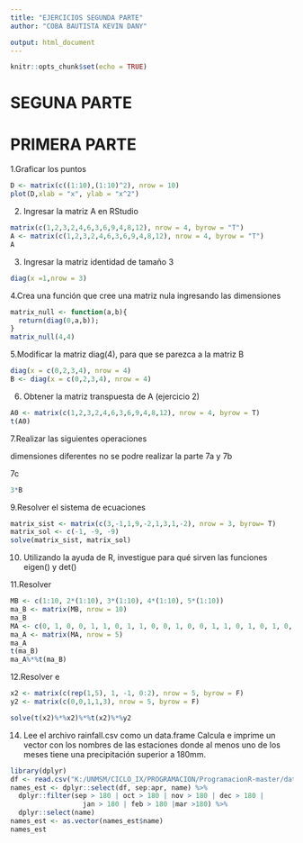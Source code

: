 ```yaml
---
title: "EJERCICIOS SEGUNDA PARTE"
author: "COBA BAUTISTA KEVIN DANY"

output: html_document
---
```


```r
knitr::opts_chunk$set(echo = TRUE)
```

# SEGUNA PARTE
# PRIMERA PARTE

1.Graficar los puntos  

```r
D <- matrix(c((1:10),(1:10)^2), nrow = 10)
plot(D,xlab = "x", ylab = "x^2")
```
2. Ingresar la matriz A en RStudio  
 

```r
matrix(c(1,2,3,2,4,6,3,6,9,4,8,12), nrow = 4, byrow = "T")
A <- matrix(c(1,2,3,2,4,6,3,6,9,4,8,12), nrow = 4, byrow = "T")
A
```
3. Ingresar la matriz identidad de tamaño 3
 

```r
diag(x =1,nrow = 3)
```
4.Crea una función que cree una matriz nula ingresando las dimensiones  
 

```r
matrix_null <- function(a,b){
  return(diag(0,a,b));
}
matrix_null(4,4)
```
5.Modificar la matriz diag(4), para que se parezca a la matriz B 
 

```r
diag(x = c(0,2,3,4), nrow = 4)
B <- diag(x = c(0,2,3,4), nrow = 4)
```

6. Obtener la matriz transpuesta de A (ejercicio 2)
 

```r
A0 <- matrix(c(1,2,3,2,4,6,3,6,9,4,8,12), nrow = 4, byrow = T)
t(A0)
```
7.Realizar las siguientes operaciones
 
dimensiones diferentes no se podre realizar la parte 7a y 7b

7c
```r
3*B
```
9.Resolver el sistema de ecuaciones
 

```r
matrix_sist <- matrix(c(3,-1,1,9,-2,1,3,1,-2), nrow = 3, byrow= T)
matrix_sol <- c(-1, -9, -9)
solve(matrix_sist, matrix_sol)
```
10. Utilizando la ayuda de R, investigue para qué sirven las funciones eigen() y det()

11.Resolver
 

```r
MB <- c(1:10, 2*(1:10), 3*(1:10), 4*(1:10), 5*(1:10))
ma_B <- matrix(MB, nrow = 10)
ma_B
MA <- c(0, 1, 0, 0, 1, 1, 0, 1, 1, 0, 0, 1, 0, 0, 1, 1, 0, 1, 0, 1, 0, 1, 0, 1, 0)
ma_A <- matrix(MA, nrow = 5)
ma_A
t(ma_B)
ma_A%*%t(ma_B)
```
12.Resolver e
 

```r
x2 <- matrix(c(rep(1,5), 1, -1, 0:2), nrow = 5, byrow = F)
y2 <- matrix(c(0,0,1,1,3), nrow = 5, byrow = F)

solve(t(x2)%*%x2)%*%t(x2)%*%y2
```

14. Lee el archivo rainfall.csv como un data.frame
Calcula e imprime un vector con los nombres de las estaciones donde al menos uno de los meses tiene una precipitación superior a 180mm.
```r
library(dplyr)
df <- read.csv("K:/UNMSM/CICLO_IX/PROGRAMACION/ProgramacionR-master/data/rainfall.csv")
names_est <- dplyr::select(df, sep:apr, name) %>% 
  dplyr::filter(sep > 180 | oct > 180 | nov > 180 | dec > 180 |
                  jan > 180 | feb > 180 |mar >180) %>%
  dplyr::select(name)
names_est <- as.vector(names_est$name)
names_est
``` 

